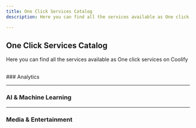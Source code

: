 ```yaml
---
title: One Click Services Catalog
description: Here you can find all the services available as One click services on Coolify

---
```



## One Click Services Catalog
Here you can find all the services available as One click services on Coolify

<Searchz />

<br />
### Analytics
<CardImages>
  <CardImage
    title="Umami"
    description="A lightweight, open-source web analytics tool that prioritizes user privacy by not using cookies."
    href="service"
    imageSrc="/images/0.png"
    eventName="NPM card"
  />
  <CardImage
    title="Plausible"
    description="A lightweight, open-source web analytics tool that prioritizes user privacy by not using cookies."
    href="/package-managers/javascript/pnpm"
    imageSrc="/images/2.png"
    eventName="PNPM card"
  />
  <CardImage
    title="AnythingLLM"
    description="A easiest to use, all-in-one AI application that can do RAG, AI Agents, and much more."
    href="/package-managers/javascript/npm"
    imageSrc="/images/1.png"
    eventName="NPM card"
  />
</CardImages>


---

### AI & Machine Learning
<CardImages>
  <CardImage
    title="AnythingLLM"
    description="A easiest to use, all-in-one AI application that can do RAG, AI Agents, and much more."
    href="/package-managers/javascript/npm"
    imageSrc="/images/1.png"
    eventName="NPM card"
  />
  <CardImage
    title="Plausible"
    description="A lightweight, open-source web analytics tool that prioritizes user privacy by not using cookies."
    href="/package-managers/javascript/pnpm"
    imageSrc="/images/2.png"
    eventName="PNPM card"
  />
  <CardImage
    title="Nitropage"
    description="An extensible, drag and drop website builder based on SolidStart, completely free and open source."
    href="/images/deployment-tools/coolify/aws-s3-backup/header.webp"
    imageSrc="/images/3.png"
    eventName="YARN card"
  />
</CardImages>

---

### Media & Entertainment
<CardImages>
  <CardImage
    title="AnythingLLM"
    description="A easiest to use, all-in-one AI application that can do RAG, AI Agents, and much more."
    imageSrc="/images/1.png"
    eventName="NPM card"
  />
  <CardImage
    title="Plausible"
    description="A lightweight, open-source web analytics tool that prioritizes user privacy by not using cookies."
    imageSrc="/images/2.png"
    eventName="PNPM card"
  />
  <CardImage
    title="Nitropage"
    description="An extensible, drag and drop website builder based on SolidStart, completely free and open source."
    imageSrc="/images/3.png"
    eventName="YARN card"
  />
</CardImages>
